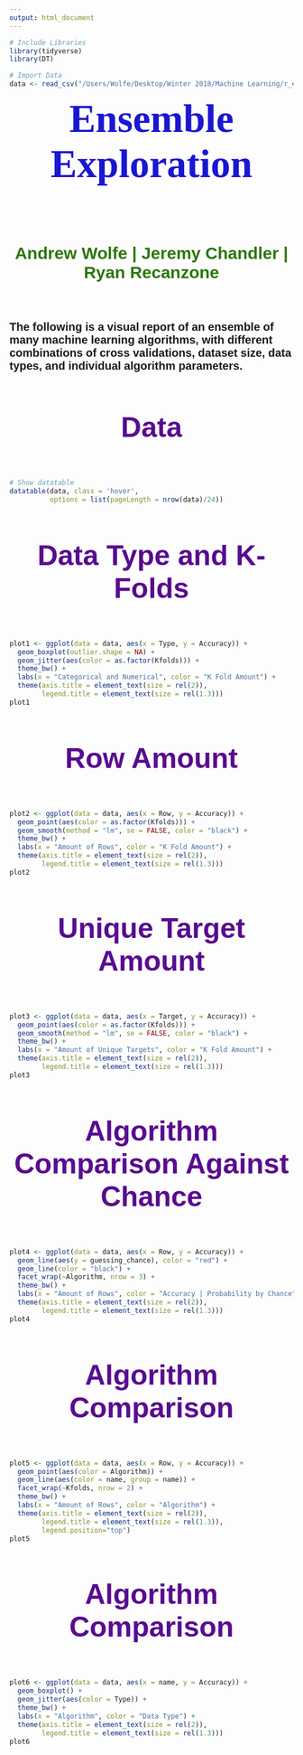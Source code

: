 ```yaml
---
output: html_document
---
```


```r
# Include Libraries
library(tidyverse)
library(DT)

# Import Data
data <- read_csv("/Users/Wolfe/Desktop/Winter 2018/Machine Learning/r_ensemble.csv")
```

<h1 id="title">Ensemble Exploration<h1>

<br>

<h1 id="names"> Andrew Wolfe | Jeremy Chandler | Ryan Recanzone</h1>

<br><br>

<p id="desc">The following is a visual report of an ensemble of many machine learning algorithms, with different combinations of cross validations, dataset size, data types, and individual algorithm parameters.</p>

<br><br>

<h1 id="subtitle">Data</h1>

<br><br>

```r
# Show datatable
datatable(data, class = 'hover', 
          options = list(pageLength = nrow(data)/24))
```

<br><br>

<h1 id="subtitle">Data Type and K-Folds</h1>

<br><br>

```r
plot1 <- ggplot(data = data, aes(x = Type, y = Accuracy)) +
  geom_boxplot(outlier.shape = NA) +
  geom_jitter(aes(color = as.factor(Kfolds))) +
  theme_bw() +
  labs(x = "Categorical and Numerical", color = "K Fold Amount") +
  theme(axis.title = element_text(size = rel(2)),
        legend.title = element_text(size = rel(1.3)))
plot1
```

<br><br>

<h1 id="subtitle">Row Amount</h1>

<br><br>

```r
plot2 <- ggplot(data = data, aes(x = Row, y = Accuracy)) +
  geom_point(aes(color = as.factor(Kfolds))) +
  geom_smooth(method = "lm", se = FALSE, color = "black") +
  theme_bw() +
  labs(x = "Amount of Rows", color = "K Fold Amount") +
  theme(axis.title = element_text(size = rel(2)),
        legend.title = element_text(size = rel(1.3)))
plot2
```

<br><br>

<h1 id="subtitle">Unique Target Amount</h1>

<br><br>

```r
plot3 <- ggplot(data = data, aes(x = Target, y = Accuracy)) +
  geom_point(aes(color = as.factor(Kfolds))) +
  geom_smooth(method = "lm", se = FALSE, color = "black") +
  theme_bw() +
  labs(x = "Amount of Unique Targets", color = "K Fold Amount") +
  theme(axis.title = element_text(size = rel(2)),
        legend.title = element_text(size = rel(1.3)))
plot3
```

<br><br>

<h1 id="subtitle">Algorithm Comparison Against Chance</h1>

<br><br>

```r
plot4 <- ggplot(data = data, aes(x = Row, y = Accuracy)) +
  geom_line(aes(y = guessing_chance), color = "red") +
  geom_line(color = "black") +
  facet_wrap(~Algorithm, nrow = 3) +
  theme_bw() +
  labs(x = "Amount of Rows", color = "Accuracy | Probability by Chance") +
  theme(axis.title = element_text(size = rel(2)),
        legend.title = element_text(size = rel(1.3)))
plot4
```

<br><br>

<h1 id="subtitle">Algorithm Comparison</h1>

<br><br>

```r
plot5 <- ggplot(data = data, aes(x = Row, y = Accuracy)) +
  geom_point(aes(color = Algorithm)) +
  geom_line(aes(color = name, group = name)) +
  facet_wrap(~Kfolds, nrow = 2) +
  theme_bw() +
  labs(x = "Amount of Rows", color = "Algorithm") +
  theme(axis.title = element_text(size = rel(2)),
        legend.title = element_text(size = rel(1.3)),
        legend.position="top")
plot5
```

<br><br>

<h1 id="subtitle">Algorithm Comparison</h1>

<br><br>

```r
plot6 <- ggplot(data = data, aes(x = name, y = Accuracy)) +
  geom_boxplot() +
  geom_jitter(aes(color = Type)) +
  theme_bw() +
  labs(x = "Algorithm", color = "Data Type") +
  theme(axis.title = element_text(size = rel(2)),
        legend.title = element_text(size = rel(1.3)))
plot6
```



<style>
@import url('https://fonts.googleapis.com/css?family=Gugi');
@import url('https://fonts.googleapis.com/css?family=Raleway');
@import url('https://fonts.googleapis.com/css?family=IBM+Plex+Sans');
@import url('https://fonts.googleapis.com/css?family=Muli');
#title{
margin: auto;
text-align: center;
font-size: 70px;
font-family: 'Gugi', cursive;
color: #1A17D1;
}
#names{
margin: auto;
text-align: center;
font-size: 30px;
font-family: 'Raleway', sans-serif;
color: #2C7607;
}
#subtitle{
margin: auto;
text-align: center;
font-size: 50px;
font-family: 'IBM Plex Sans', sans-serif;
color: #590B90;
}
#desc{
font-family: 'Muli', sans-serif;
font-size: 20px;
font-weight: bold;
}
</style>
